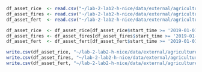 
```r
df_asset_rice  <- read.csv("~/lab-2-lab2-h-nice/data/external/agriculture/asset_rice-cultivation-top500_emissions.csv")
df_asset_fires <- read.csv("~/lab-2-lab2-h-nice/data/external/agriculture/asset_cropland-fires_emissions.csv")
df_asset_fert  <- read.csv("~/lab-2-lab2-h-nice/data/external/agriculture/asset_synthetic-fertilizer-application-top500_emissions.csv")
```


```r
df_asset_rice  <- df_asset_rice[df_asset_rice$start_time >= '2019-01-01' & df_asset_rice$start_time < '2020-01-01',]
df_asset_fires <- df_asset_fires[df_asset_fires$start_time >= '2019-01-01' & df_asset_fires$start_time < '2020-01-01',]
df_asset_fert  <- df_asset_fert[df_asset_fert$start_time >= '2019-01-01' & df_asset_fert$start_time < '2020-01-01',]

write.csv(df_asset_rice, "~/lab-2-lab2-h-nice/data/external/agriculture/asset_rice-cultivation-top500_emissions.csv", row.names = FALSE)
write.csv(df_asset_fires, "~/lab-2-lab2-h-nice/data/external/agriculture/asset_cropland-fires_emissions.csv", row.names = FALSE)
write.csv(df_asset_fert, "~/lab-2-lab2-h-nice/data/external/agriculture/asset_synthetic-fertilizer-application-top500_emissions.csv", row.names = FALSE)

```


